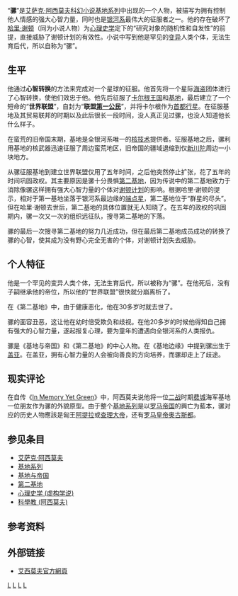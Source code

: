 {{Link style|time=2015-12-11T02:12:50+00:00}}
{{unreferenced|time=2015-08-25T08:33:12+00:00}}
“'''骡'''”是[[艾萨克·阿西莫夫|艾萨克·阿西莫夫]][[科幻小说|科幻小说]][[基地系列|基地系列]]中出现的一个人物，被描写为拥有控制他人情感的强大心智力量，同时也是[[银河系|银河系]]最伟大的征服者之一。他的存在破坏了[[哈里·谢顿|哈里·谢顿]]（同为小说人物）为[[心理史学_(虚构学说)|心理史学]]定下的“研究对象的随机性和自发性”的前提，直接威胁了谢顿计划的有效性。小说中写到他是罕见的[[变异|变异]]人类个体，无法生育后代，所以自称为“骡”。

== 生平 ==

他通过'''心智转换'''的方法来完成对一个星球的征服。他首先将一个星际[[海盗|海盗]]团体进行了心智转换，使他们效忠于他。他先后征服了[[:en:Kalgan|卡尔根王国]]和[[基地系列|基地]]，最后建立了一个短命的“'''世界联盟'''”，自封为“'''联盟[[第一公民|第一公民]]'''”，并将卡尔根作为[[首都|首都]][[行星|行星]]。在征服基地及其贸易联邦的时期以及此后很长一段时间，没人真正见过骡，也没人知道他长什么样子。

在蛮荒的旧帝国末期，基地是全银河系唯一的[[核能|核技术]]提供者。征服基地之后，骡利用基地的核武器迅速征服了周边蛮荒地区，旧帝国的疆域退缩到仅[[川陀|新川陀]]周边一小块地方。

从骡征服基地到建立世界联盟仅用了五年时间，之后他突然停止扩张，花了五年的时间巩固政权。其主要原因是骡十分畏惧[[第二基地|第二基地]]，因为传说中的第二基地致力于消除像骡这样拥有强大心智力量的个体对[[谢顿计划|谢顿计划]]的影响。根据哈里·谢顿的提示，相对于第一基地坐落于银河系最边缘的[[端点星|端点星]]，第二基地位于“群星的尽头”。但在哈里·谢顿去世后，第二基地的具体位置就无人知晓了。在五年的政权的巩固期内，骡一次又一次的组织远征队，搜寻第二基地的下落。

骡的最后一次搜寻第二基地的努力几近成功，但在最后第二基地成员成功的转换了骡的心智，使其成为没有野心完全无害的个体，对谢顿计划失去威胁。

== 个人特征 ==

他是一个罕见的变异人类个体，无法生育后代，所以被称为“骡”。在他死后，没有子嗣继承他的帝位，所以他的“世界联盟”很快就分崩离析了。

在《第二基地》中，由于健康恶化，他在30多岁时就去世了。

骡的面容丑恶，这让他在幼时倍受欺负和歧视。在他20多岁的时候他得知自己拥有强大的心智力量，遂起报复心理，要为童年的遭遇向全银河系的人类报仇。

骡是《基地与帝国》和《第二基地》的中心人物。在《基地边缘》中提到骡出生于[[:en:Gaia|盖亚]]。在盖亚，拥有心智力量的人会被向善良的方向培养，而骡却走上了歧途。

== 现实评论 ==

在自传《[[:en:In_Memory_Yet_Green|In Memory Yet Green]]》中，阿西莫夫说他将一位[[二战|二战]]时期[[费城|费城]]海军基地一位朋友作为骡的外貌原型。由于整个[[基地系列|基地系列]]是以[[罗马帝国|罗马帝国]]的興亡为藍本，骡对应的历史人物應該是匈王[[阿提拉|阿提拉]]或[[查理大帝|查理大帝]]，还有[[罗马皇帝|罗马皇帝]][[奥古斯都|奥古斯都]]。

== 参见条目 ==
*[[艾萨克·阿西莫夫|艾萨克·阿西莫夫]]
*[[基地系列|基地系列]]
*[[基地与帝国|基地与帝国]]
*[[第二基地|第二基地]]
*[[心理史学_(虚构学说)|心理史学 (虚构学说)]]
*[[科學教_(阿西莫夫)|科學教 (阿西莫夫)]]

== 参考资料 ==
<div class="references-small">
<references />
</div>

== 外部链接 ==
*[http://www.asimovonline.com/ 艾西莫夫官方網頁] 

{{asimov}}

[[Category:阿西莫夫|L]]
[[Category:科幻小说|L]]
[[Category:基地系列|L]]
[[Category:文学角色|L]]